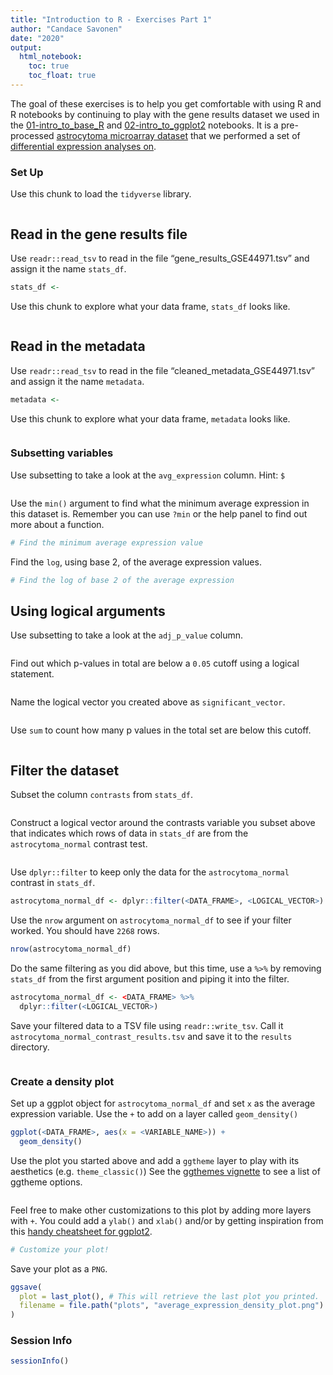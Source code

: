 ```yaml
---
title: "Introduction to R - Exercises Part 1"
author: "Candace Savonen"
date: "2020"
output:
  html_notebook:
    toc: true
    toc_float: true
---
```


The goal of these exercises is to help you get comfortable with using R and R 
notebooks by continuing to play with the gene results dataset we used in the [01-intro_to_base_R](./01-intro_to_base_R.Rmd) and [02-intro_to_ggplot2](./01-intro_to_ggplot2.Rmd) notebooks. 
It is a pre-processed [astrocytoma microarray dataset](https://www.refine.bio/experiments/GSE44971/gene-expression-data-from-pilocytic-astrocytoma-tumour-samples-and-normal-cerebellum-controls) 
that we performed a set of [differential expression analyses on](./scripts/00-setup-intro-to-R.R).

### Set Up 

Use this chunk to load the `tidyverse` library. 

```r

```

## Read in the gene results file

Use `readr::read_tsv` to read in the file "gene_results_GSE44971.tsv" and assign 
it the name `stats_df`. 

```r
stats_df <-
```

Use this chunk to explore what your data frame, `stats_df` looks like. 

```r

```

## Read in the metadata

Use `readr::read_tsv` to read in the file "cleaned_metadata_GSE44971.tsv" and assign 
it the name `metadata`. 

```r
metadata <- 
```

Use this chunk to explore what your data frame, `metadata` looks like. 

```r

```

### Subsetting variables

Use subsetting to take a look at the `avg_expression` column. 
Hint: `$`

```r

```

Use the `min()` argument to find what the minimum average expression in this dataset is. 
Remember you can use `?min` or the help panel to find out more about a function. 

```r
# Find the minimum average expression value

```

Find the `log`, using base 2, of the average expression values. 

```r
# Find the log of base 2 of the average expression

```

## Using logical arguments

Use subsetting to take a look at the `adj_p_value` column. 

```r

```

Find out which p-values in total are below a `0.05` cutoff using a logical 
statement. 

```r

```

Name the logical vector you created above as `significant_vector`.

```r

```

Use `sum` to count how many p values in the total set are below this cutoff. 

```r

```

## Filter the dataset

Subset the column `contrasts` from `stats_df`. 

```r

```

Construct a logical vector around the contrasts variable you subset above that 
indicates which rows of data in `stats_df` are from the `astrocytoma_normal` 
contrast test. 

```r

```

Use `dplyr::filter` to keep only the data for the `astrocytoma_normal` contrast
in `stats_df`. 

```r
astrocytoma_normal_df <- dplyr::filter(<DATA_FRAME>, <LOGICAL_VECTOR>)
```

Use the `nrow` argument on `astrocytoma_normal_df` to see if your filter worked. 
You should have `2268` rows. 

```r
nrow(astrocytoma_normal_df)
```

Do the same filtering as you did above, but this time, use a `%>%` by removing 
`stats_df` from the first argument position and piping it into the filter. 

```r
astrocytoma_normal_df <- <DATA_FRAME> %>% 
  dplyr::filter(<LOGICAL_VECTOR>)
```

Save your filtered data to a TSV file using `readr::write_tsv`. 
Call it `astrocytoma_normal_contrast_results.tsv` and save it to the `results`
directory. 

```r

```

### Create a density plot 

Set up a ggplot object for `astrocytoma_normal_df` and set `x` as the average 
expression variable. 
Use the `+` to add on a layer called `geom_density()`

```r
ggplot(<DATA_FRAME>, aes(x = <VARIABLE_NAME>)) + 
  geom_density()
```

Use the plot you started above and add a `ggtheme` layer to play with its aesthetics (e.g. `theme_classic()`)
See the [ggthemes vignette](https://mran.microsoft.com/snapshot/2017-02-04/web/packages/ggthemes/vignettes/ggthemes.html) 
to see a list of ggtheme options. 

```r

```

Feel free to make other customizations to this plot by adding more layers with `+`. 
You could add a `ylab()` and `xlab()` and/or by getting inspiration from this [handy cheatsheet for ggplot2](https://rstudio.com/wp-content/uploads/2015/03/ggplot2-cheatsheet.pdf). 

```r
# Customize your plot!
```

Save your plot as a `PNG`. 

```r
ggsave(
  plot = last_plot(), # This will retrieve the last plot you printed. 
  filename = file.path("plots", "average_expression_density_plot.png")
)
```

### Session Info

```r
sessionInfo()
```

